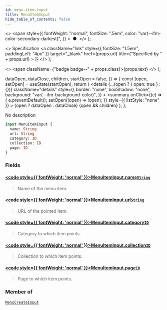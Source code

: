 ```yaml
---
id: menu-item-input
title: MenuItemInput
hide_table_of_contents: false
---
```


  <>
    <span
      style={{
        fontWeight: "normal",
        fontSize: ".5em",
        color: "var(--ifm-color-secondary-darkest)",
      }}
    >
      &nbsp;●&nbsp;
    </span>
  </>
);

  <>
    Specification
    <a
      className="link"
      style={{ fontSize: "1.5em", paddingLeft: "4px" }}
      target="\_blank"
      href={props.url}
      title={"Specified by " + props.url}
    >
      ⎘
    </a>
  </>
);

  <>
    <span className={"badge badge--" + props.class}>{props.text}</span>
  </>
);


  dataOpen,
  dataClose,
  children,
  startOpen = false,
}) => {
  const [open, setOpen] = useState(startOpen);
  return (
    <details
      {...(open ? { open: true } : {})}
      className="details"
      style={{
        border: "none",
        boxShadow: "none",
        background: "var(--ifm-background-color)",
      }}
    >
      <summary
        onClick={(e) => {
          e.preventDefault();
          setOpen((open) => !open);
        }}
        style={{ listStyle: "none" }}
      >
        {open ? dataOpen : dataClose}
      </summary>
      {open && children}
    </details>
  );
};

No description

```graphql
input MenuItemInput {
  name: String
  url: String
  category: ID
  collection: ID
  page: ID
}
```

### Fields

#### [<code style={{ fontWeight: 'normal' }}>MenuItemInput.<b>name</b></code>](#)<Bullet />[`String`](../../../api-storefront/miscellaneous/scalars/string) <Badge class="secondary" text="scalar"/>

> Name of the menu item.

#### [<code style={{ fontWeight: 'normal' }}>MenuItemInput.<b>url</b></code>](#)<Bullet />[`String`](../../../api-storefront/miscellaneous/scalars/string) <Badge class="secondary" text="scalar"/>

> URL of the pointed item.

#### [<code style={{ fontWeight: 'normal' }}>MenuItemInput.<b>category</b></code>](#)<Bullet />[`ID`](../../../api-storefront/miscellaneous/scalars/id) <Badge class="secondary" text="scalar"/>

> Category to which item points.

#### [<code style={{ fontWeight: 'normal' }}>MenuItemInput.<b>collection</b></code>](#)<Bullet />[`ID`](../../../api-storefront/miscellaneous/scalars/id) <Badge class="secondary" text="scalar"/>

> Collection to which item points.

#### [<code style={{ fontWeight: 'normal' }}>MenuItemInput.<b>page</b></code>](#)<Bullet />[`ID`](../../../api-storefront/miscellaneous/scalars/id) <Badge class="secondary" text="scalar"/>

> Page to which item points.

### Member of

[`MenuCreateInput`](../../../api-storefront/miscellaneous/inputs/menu-create-input) <Badge class="secondary" text="input"/>
